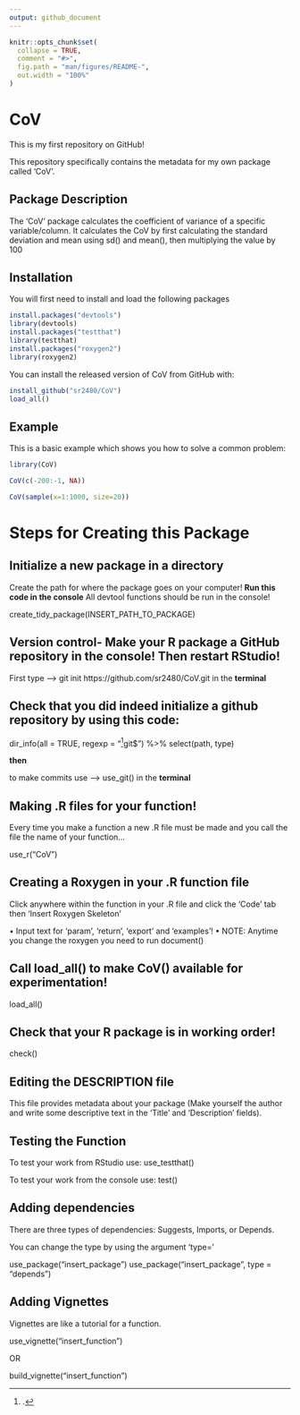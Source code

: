 ```yaml
---
output: github_document
---
```


<!-- README.md is generated from README.Rmd. Please edit that file -->

```r
knitr::opts_chunk$set(
  collapse = TRUE,
  comment = "#>",
  fig.path = "man/figures/README-",
  out.width = "100%"
)
```

# CoV

This is my first repository on GitHub!

This repository specifically contains the metadata for my own package called 'CoV'.

## Package Description

The 'CoV' package calculates the coefficient of variance of a specific variable/column. It calculates the CoV by first calculating the standard deviation and mean using sd() and mean(), then multiplying the value by 100

## Installation

You will first need to install and load the following packages
``` r
install.packages("devtools")
library(devtools)
install.packages("testthat")
library(testthat)
install.packages("roxygen2")
library(roxygen2)
```

You can install the released version of CoV from GitHub with:

``` r
install_github("sr2480/CoV")
load_all()
```

## Example

This is a basic example which shows you how to solve a common problem:

```r
library(CoV)

CoV(c(-200:-1, NA))

CoV(sample(x=1:1000, size=20))
```

# Steps for Creating this Package

## Initialize a new package in a directory

Create the path for where the package goes on your computer! **Run this code in the console** All devtool functions should be run in the console!

create_tidy_package(INSERT_PATH_TO_PACKAGE)

## Version control- Make your R package a GitHub repository in the console! Then restart RStudio!

First type --> git init https://github.com/sr2480/CoV.git in the **terminal**

## Check that you did indeed initialize a github repository by using this code:

dir_info(all = TRUE, regexp = "^[.]git$") %>% 
  select(path, type)
  
**then** 

to make commits use --> use_git() in the **terminal**

## Making .R files for your function!

Every time you make a function a new .R file must be made and you call the file the name of your function...

use_r(“CoV”)

## Creating a Roxygen in your .R function file

Click anywhere within the function in your .R file and click the 'Code' tab then 'Insert Roxygen Skeleton'

•	Input text for ‘param’, ‘return’, ‘export’ and ‘examples’!
•	NOTE: Anytime you change the roxygen you need to run document()

## Call load_all() to make CoV() available for experimentation!

load_all()

## Check that your R package is in working order!

check()

## Editing the DESCRIPTION file

This file provides metadata about your package (Make yourself the author and write some descriptive text in the ‘Title’ and ‘Description’ fields).

## Testing the Function

To test your work from RStudio use:
use_testthat()

To test your work from the console use:
test()

## Adding dependencies

There are three types of dependencies: Suggests, Imports, or Depends.

You can change the type by using the argument ‘type='

use_package(“insert_package”)
use_package("insert_package", type = "depends")

## Adding Vignettes

Vignettes are like a tutorial for a function.

use_vignette(“insert_function”)

OR

build_vignette(“insert_function”)







